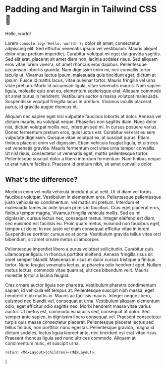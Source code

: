 
# Padding and Margin in Tailwind CSS 🍃
 
<BlogMeta date={blogs[0].published_date}/>

Hello, world!

Lorem `console.log('Hello, world!');` dolor sit amet, consectetur adipiscing elit. Sed efficitur venenatis ipsum vel vestibulum. Mauris aliquet dolor vitae pretium imperdiet. Curabitur volutpat mi eget dui gravida sagittis. Sed elit erat, placerat sit amet diam non, lacinia sodales risus. Sed aliquam eros vitae lorem viverra, sit amet rhoncus eros dapibus. Pellentesque accumsan lobortis gravida. Nam dignissim enim mi, nec convallis tortor iaculis ut. Vivamus lectus ipsum, malesuada quis tincidunt eget, dictum at ipsum. Fusce id mattis lacus, vitae pulvinar tortor. Mauris fringilla vel urna vitae pretium. Morbi id accumsan ligula, vitae venenatis mauris. Nam sapien ligula, molestie quis erat eu, elementum scelerisque erat. Aliquam commodo sit amet purus in hendrerit. Vestibulum auctor a massa volutpat malesuada. Suspendisse volutpat fringilla lacus in pretium. Vivamus iaculis placerat purus, id gravida augue rhoncus et.

Aliquam nec sapien eget nisi vulputate faucibus lobortis at dolor. Aenean vel dictum mauris, eu volutpat neque. Phasellus non sagittis diam. Nunc dolor nisi, dictum volutpat mollis nec, interdum sed mi. In cursus posuere varius. Donec fermentum pretium eros, quis luctus est. Curabitur vel erat eu sem vulputate dignissim. Quisque vitae volutpat ex, at suscipit purus. Etiam finibus placerat enim vel dignissim. Etiam vehicula feugiat ligula, et ultrices est venenatis gravida. Mauris fermentum orci vitae urna tempor convallis. Ut nisl risus, consectetur ut venenatis eget, mattis pellentesque tortor. Pellentesque suscipit dolor a libero interdum fermentum. Nam finibus neque ut erat rutrum facilisis. Praesent id pretium nibh, sit amet convallis dolor.

## What's the difference?

Morbi in enim vel nulla vehicula tincidunt ut at velit. Ut id diam vel turpis faucibus volutpat. Vestibulum in elementum eros. Pellentesque pellentesque justo vehicula ex condimentum, vel mattis mi pretium. Interdum et malesuada fames ac ante ipsum primis in faucibus. Cras eget placerat eros, finibus tempor magna. Vivamus fringilla vehicula mollis. Sed eu mi dignissim, cursus lectus nec, consequat metus. Integer eleifend est diam, sed euismod est facilisis eu. Proin quam metus, euismod non faucibus eget, tempor ut dolor. In nec justo vel diam consequat efficitur vitae in lorem. Suspendisse porttitor cursus ex at porta. Vestibulum gravida tellus vitae orci bibendum, sit amet ornare metus ullamcorper.

Pellentesque imperdiet libero a purus volutpat sollicitudin. Curabitur quis ullamcorper ligula. In rhoncus porttitor eleifend. Aenean fringilla risus sit amet semper blandit. Maecenas in risus et dolor cursus tristique a finibus tortor. Nunc feugiat venenatis lectus, at pharetra odio hendrerit eget. Nullam metus lectus, commodo vitae quam at, ultrices bibendum velit. Mauris molestie tortor a lacinia feugiat.

Cras ornare auctor ligula non pharetra. Vestibulum pharetra condimentum sapien, id vehicula elit tempus at. Pellentesque suscipit nibh massa, eget hendrerit nibh mattis in. Mauris ac facilisis mauris. Integer neque libero, euismod nec blandit vel, consequat at urna. Vestibulum aliquam elementum odio, eget efficitur odio sagittis nec. Morbi hendrerit massa vitae varius auctor. Ut metus est, commodo eu iaculis sed, consequat at dolor. Sed semper ante sapien, in dignissim libero consequat vel. Praesent consectetur turpis quis massa consectetur placerat. Pellentesque placerat lectus sed tellus finibus, non porttitor nunc egestas. Pellentesque gravida, magna id dictum sodales, lectus ligula laoreet ante, nec tincidunt est erat vitae risus. Praesent rhoncus ligula sed nunc ultrices commodo. Aliquam at condimentum nunc, et suscipit urna.

 
    return <MdxLayout>{children}</MdxLayout>;
}
